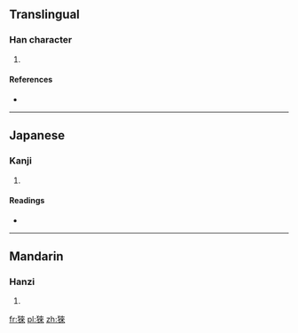 ==Translingual==

===Han character===
{{Han char|rn=94|rad=犬|as=08|sn=11|four=|canj=大竹木人人 (KHDOO)}}

# {{defn|Han|sort=犬08}}

====References====
* {{Han ref|kx=0712.240|dkj=20471|dj=1124.260|hdz=21352.050|uh=730D|ud=29453}}

----

==Japanese==

===Kanji===
{{ja-kanji|grade=|rs=犬08}}

# {{defn|lang=ja|sort=犬08}}

====Readings====
* {{ja-readings|on=[[らい]] (rai), [[り]] (ri)|kun=[[たぬき]] (tanuki)}}

----

==Mandarin==

===Hanzi===
{{cmn-hanzi|pin=[[lái]] ([[lai2]])|wg=lai<sup>2</sup>}}

# {{defn|lang=cmn|sort=犬08}}

[[fr:猍]]
[[pl:猍]]
[[zh:猍]]